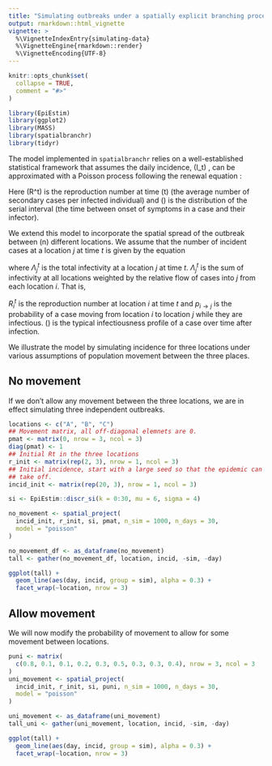 ```yaml
---
title: "Simulating outbreaks under a spatially explicit branching process"
output: rmarkdown::html_vignette
vignette: >
  %\VignetteIndexEntry{simulating-data}
  %\VignetteEngine{rmarkdown::render}
  %\VignetteEncoding{UTF-8}
---
```


```r
knitr::opts_chunk$set(
  collapse = TRUE,
  comment = "#>"
)
```

```r
library(EpiEstim)
library(ggplot2)
library(MASS)
library(spatialbranchr)
library(tidyr)
```

The model implemented in `spatialbranchr` 
relies on a well-established statistical framework that
assumes the daily incidence, \(I_t\) , can be approximated with a
Poisson process following the renewal equation \cite{fraser2007estimating}:

\begin{equation}
I_{t} \sim 
  Pois\left( 
  R^{t} \sum_{s = 1}^{t}{I_{i}^{t - s} \omega_{s}}
  \right).
  \label{eq:likelihood1}
\end{equation}

Here \(R^t\) is the reproduction number at time \(t\) (the average
number of secondary cases per infected individual) and \(\omega\) is the
distribution of the serial interval (the time between onset of symptoms
in a case and their infector).

We extend this model to incorporate the spatial spread of the outbreak
between \(n\) different locations. We assume that the number of incident cases at a
location $j$ at time $t$ is given by the equation

\begin{equation}
I_{j}^{t} \sim Pois\left( \Lambda_{j}^{t} \right), 
\label{eq:likelihood2}
\end{equation}

where $\Lambda_{j}^{t}$ is the total infectivity at a location $j$ at
time $t$. $\Lambda_{j}^{t}$ is
the sum of infectivity at all locations weighted by the relative flow of
cases into $j$ from each location $i$. That is, 

\begin{equation}
\Lambda_{j}^{t} = \sum_{i = 1}^{n} 
  {\left( p_{i \rightarrow j}
  R_{i}^{t} \sum_{s = 1}^{t}{I_{i}^{t - s} \omega_{s}}
  \right)}.
\label{eq:biglambda}
\end{equation}

$R_{i}^{t}$ is the reproduction number at location $i$ at time $t$
and $p_{i \rightarrow j}$ is the probability of a case moving from
location $i$ to location $j$ while they are infectious. \(\omega\) is
the typical infectiousness profile of a case over time after
infection. 

We illustrate the model by simulating incidence for three locations
under various assumptions of population movement between the three places.

## No movement

If we don't allow any movement between the three locations, we are in
effect simulating three independent outbreaks.

```r
locations <- c("A", "B", "C")
## Movement matrix, all off-diagonal elemnets are 0.
pmat <- matrix(0, nrow = 3, ncol = 3)
diag(pmat) <- 1
## Initial Rt in the three locations
r_init <- matrix(rep(2, 3), nrow = 1, ncol = 3)
## Initial incidence, start with a large seed so that the epidemic can
## take off.
incid_init <- matrix(rep(20, 3), nrow = 1, ncol = 3)

si <- EpiEstim::discr_si(k = 0:30, mu = 6, sigma = 4)

no_movement <- spatial_project(
  incid_init, r_init, si, pmat, n_sim = 1000, n_days = 30,
  model = "poisson"
)

no_movement_df <- as_dataframe(no_movement)
tall <- gather(no_movement_df, location, incid, -sim, -day)

```

```r

ggplot(tall) +
  geom_line(aes(day, incid, group = sim), alpha = 0.3) +
  facet_wrap(~location, nrow = 3)

```

## Allow movement

We will now modify the probability of movement to allow for some
movement between locations.

```r
puni <- matrix(
  c(0.8, 0.1, 0.1, 0.2, 0.3, 0.5, 0.3, 0.3, 0.4), nrow = 3, ncol = 3
)
uni_movement <- spatial_project(
  incid_init, r_init, si, puni, n_sim = 1000, n_days = 30,
  model = "poisson"
)

uni_movement <- as_dataframe(uni_movement)
tall_uni <- gather(uni_movement, location, incid, -sim, -day)

```

```r
ggplot(tall) +
  geom_line(aes(day, incid, group = sim), alpha = 0.3) +
  facet_wrap(~location, nrow = 3)

```
